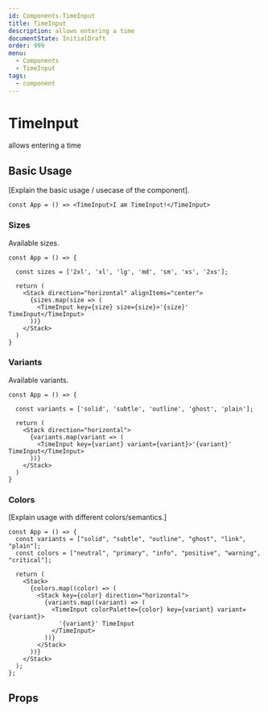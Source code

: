 ```yaml
---
id: Components-TimeInput
title: TimeInput
description: allows entering a time
documentState: InitialDraft
order: 999
menu:
  - Components
  - TimeInput
tags:
  - component
---
```


# TimeInput

allows entering a time

## Basic Usage

[Explain the basic usage / usecase of the component].

```jsx-live
const App = () => <TimeInput>I am TimeInput!</TimeInput>
```


### Sizes

Available sizes.

```jsx-live
const App = () => {

  const sizes = ['2xl', 'xl', 'lg', 'md', 'sm', 'xs', '2xs'];

  return (
    <Stack direction="horizontal" alignItems="center">
      {sizes.map(size => (
        <TimeInput key={size} size={size}>'{size}' TimeInput</TimeInput>
      ))}
    </Stack>
  )
}
```

### Variants

Available variants.

```jsx-live
const App = () => {

  const variants = ['solid', 'subtle', 'outline', 'ghost', 'plain'];

  return (
    <Stack direction="horizontal">
      {variants.map(variant => (
        <TimeInput key={variant} variant={variant}>'{variant}' TimeInput</TimeInput>
      ))}
    </Stack>
  )
}
```

### Colors

[Explain usage with different colors/semantics.]

```jsx-live
const App = () => {
  const variants = ["solid", "subtle", "outline", "ghost", "link", "plain"];
  const colors = ["neutral", "primary", "info", "positive", "warning", "critical"];

  return (
    <Stack>
      {colors.map((color) => (
        <Stack key={color} direction="horizontal">
          {variants.map((variant) => (
            <TimeInput colorPalette={color} key={variant} variant={variant}>
              '{variant}' TimeInput
            </TimeInput>
          ))}
        </Stack>
      ))}
    </Stack>
  );
};
```

## Props

<PropTable id="TimeInput" />
